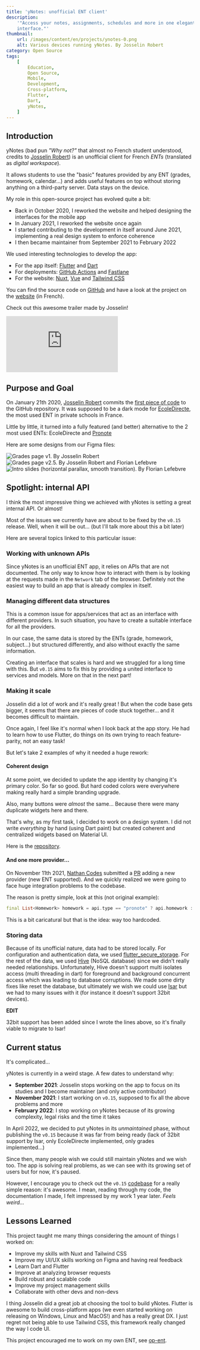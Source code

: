 ```yaml
---
title: 'yNotes: unofficial ENT client'
description:
    '"Access your notes, assignments, schedules and more in one elegant
    interface."'
thumbnail:
    url: /images/content/en/projects/ynotes-0.png
    alt: Various devices running yNotes. By Josselin Robert
category: Open Source
tags:
    [
        Education,
        Open Source,
        Mobile,
        Development,
        Cross-platform,
        Flutter,
        Dart,
        yNotes,
    ]
---
```


## Introduction

yNotes (bad pun _"Why not?"_ that almost no French student understood, credits
to [Josselin Robert](https://jsonlines.fr/)) is an unofficial client for French
_ENTs_ (translated as _digital workspace_).

It allows students to use the "basic" features provided by any ENT (grades,
homework, calendar...) and adds useful features on top without storing anything
on a third-party server. Data stays on the device.

My role in this open-source project has evolved quite a bit:

-   Back in October 2020, I reworked the website and helped designing the
    interfaces for the mobile app
-   In January 2021, I reworked the website once again
-   I started contributing to the development in itself around June 2021,
    implementing a real design system to enforce coherence
-   I then became maintainer from September 2021 to February 2022

We used interesting technologies to develop the app:

-   For the app itself: [Flutter](https://flutter.dev) and
    [Dart](https://dart.dev)
-   For deployments: [GitHub Actions](https://github.com/features/actions) and
    [Fastlane](https://fastlane.tools/)
-   For the website: [Nuxt](https://nuxtjs.org/), [Vue](https://vuejs.org/) and
    [Tailwind CSS](https://tailwindcss.com/)

You can find the source code on [GitHub](https://github.com/EduWireApps/ynotes)
and have a look at the project on the [website](https://ynotes.fr) (in French).

Check out this awesome trailer made by Josselin!

<div class="aspect-w-16 aspect-h-9">

<iframe
    src="https://www.youtube-nocookie.com/embed/vqKXYIPjY8Q"
    frameborder="0"
    allow="accelerometer; autoplay; clipboard-write; encrypted-media; gyroscope; picture-in-picture"
    allowfullscreen
    class="w-full"
></iframe>

</div>

## Purpose and Goal

On January 21th 2020, [Josselin Robert](https://github.com/JsonLinesCode)
commits the
[first piece of code](https://github.com/EduWireApps/ynotes/commit/ca44fea8ee2b121f7221f6c26e78aab52f1567bb)
to the GitHub repository. It was supposed to be a dark mode for
[EcoleDirecte](https://ecoledirecte.com), the most used ENT in private schools
in France.

Little by little, it turned into a fully featured (and better) alternative to
the 2 most used ENTs: EcoleDirecte and
[Pronote](https://www.index-education.com/fr/logiciel-gestion-vie-scolaire.php)

Here are some designs from our Figma files:

![Grades page v1. By Josselin Robert](/images/content/en/projects/ynotes-1.png)
![Grades page v2.5. By Josselin Robert and Florian Lefebvre](/images/content/en/projects/ynotes-2.png)
![Intro slides (horizontal parallax, smooth transition). By Florian Lefebvre](/images/content/en/projects/ynotes-3.png)

## Spotlight: internal API

I think the most impressive thing we achieved with yNotes is setting a great
internal API. Or almost!

Most of the issues we currently have are about to be fixed by the `v0.15`
release. Well, when it will be out... (but I'll talk more about this a bit
later)

Here are several topics linked to this particular issue:

### Working with unknown APIs

Since yNotes is an unofficial ENT app, it relies on APIs that are not
documented. The only way to know how to interact with them is by looking at the
requests made in the `Network` tab of the browser. Definitely not the easiest
way to build an app that is already complex in itself.

### Managing different data structures

This is a common issue for apps/services that act as an interface with different
providers. In such situation, you have to create a suitable interface for all
the providers.

In our case, the same data is stored by the ENTs (grade, homework, subject...)
but structured differently, and also without exactly the same information.

Creating an interface that scales is hard and we struggled for a long time with
this. But `v0.15` aims to fix this by providing a united interface to services
and models. More on that in the next part!

### Making it scale

Josselin did a lot of work and it's really great ! But when the code base gets
bigger, it seems that there are pieces of code stuck together... and it becomes
difficult to maintain.

Once again, I feel like it's normal when I look back at the app story. He had to
learn how to use Flutter, do things on its own trying to reach feature-parity,
not an easy task!

But let's take 2 examples of why it needed a huge rework:

#### Coherent design

At some point, we decided to update the app identity by changing it's primary
color. So far so good. But hard coded colors were everywhere making really hard
a simple branding upgrade.

Also, many buttons were _almost_ the same... Because there were many duplicate
widgets here and there.

That's why, as my first task, I decided to work on a design system. I did not
write _everything_ by hand (using Dart paint) but created coherent and
centralized widgets based on Material UI.

Here is the [repository](https://github.com/EduWireApps/ynotes-packages).

#### And one more provider...

On November 11th 2021, [Nathan Codes](https://github.com/ItsNathand) submitted a
[PR](https://github.com/EduWireApps/ynotes/pull/115) adding a new provider (new
ENT supported). And we quickly realized we were going to face huge integration
problems to the codebase.

The reason is pretty simple, look at this (not original example):

```dart
final List<Homework> homework = api.type == "pronote" ? api.homework : []
```

This is a bit caricatural but that is the idea: way too hardcoded.

### Storing data

Because of its unofficial nature, data had to be stored locally. For
configuration and authentication data, we used
[flutter_secure_storage](https://pub.dev/packages/flutter_secure_storage). For
the rest of the data, we used [Hive](https://pub.dev/packages/hive) (NoSQL
database) since we didn't really needed relationships. Unfortunately, Hive
doesn't support multi isolates access (multi threading in dart) for foreground
and background concurrent access which was leading to database corruptions. We
made some dirty fixes like reset the database, but ultimately we wish we could
use [Isar](https://pub.dev/packages/isar) but we had to many issues with it (for
instance it doesn't support 32bit devices).

<Alert>

**EDIT**

32bit support has been added since I wrote the lines above, so it's finally
viable to migrate to Isar!

</Alert>

## Current status

It's complicated...

yNotes is currently in a weird stage. A few dates to understand why:

-   **September 2021**: Josselin stops working on the app to focus on its
    studies and I become maintainer (and only active contributor)
-   **November 2021**: I start working on `v0.15`, supposed to fix all the above
    problems and more
-   **February 2022**: I stop working on yNotes because of its growing
    complexity, legal risks and the time it takes

In April 2022, we decided to put yNotes in its _unmaintained_ phase, without
publishing the `v0.15` because it was far from being ready (lack of 32bit
support by Isar, only EcoleDirecte implemented, only grades implemented...)

Since then, many people wish we could still maintain yNotes and we wish too. The
app is solving real problems, as we can see with its growing set of users but
for now, it's paused.

However, I encourage you to check out the `v0.15`
[codebase](https://github.com/EduWireApps/ynotes/tree/release/v0.15.0) for a
really simple reason: it's awesome. I mean, reading through my code, the
documentation I made, I felt impressed by my work 1 year later. _Feels weird..._

## Lessons Learned

This project taught me many things considering the amount of things I worked on:

-   Improve my skills with Nuxt and Tailwind CSS
-   Improve my UI/UX skills working on Figma and having real feedback
-   Learn Dart and Flutter
-   Improve at analyzing browser requests
-   Build robust and scalable code
-   Improve my project management skills
-   Collaborate with other devs and non-devs

I thing Josselin did a great job at choosing the tool to build yNotes. Flutter
is awesome to build cross-platform apps (we even started working on releasing on
Windows, Linux and MacOS!) and has a really great DX. I just regret not being
able to use Tailwind CSS, this framework really changed the way I code UI.

This project encouraged me to work on my own ENT, see
[op-ent](/projects/op-ent).
